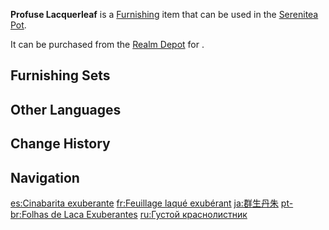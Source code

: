 {{Furnishing Infobox
|id             = 372421
|image          = Item Profuse Lacquerleaf.png
|category       = Landform
|subcategory    = Large Shrub
|quality        = 2
|adeptal_energy = 10
|load           = 50
|reduced_load   = 50
|description    = A tall, upright plant with crimson leaves. It has the nickname "Lacquerleaf."
|source1        = [[Realm Depot]]
}}
'''Profuse Lacquerleaf''' is a [[Furnishing]] item that can be used in the [[Serenitea Pot]].

It can be purchased from the [[Realm Depot]] for {{Item|Realm Currency|30|x=40}}.

==Furnishing Sets==
{{Craft Usage|type=Furnishing Set}}

==Other Languages==
{{Other Languages
|en      = Profuse Lacquerleaf
|zhs     = 丛生彤丹
|zhs_rm  = Cóngshēng Tóng Dān
|zht     = 叢生彤丹
|zht_rm  = Cóngshēng Tóng Dān
|zh_tl   = 
|ja      = 群生丹朱
|ja_rm   = Gunsei Tanshu
|ja_tl   = Clustered Cinnabar
|ko      = 무성한 동단
|ko_tl   = Bushy Red Peony
|es      = Cinabarita exuberante
|es_tl   = Lush Cinnabar
|fr      = Feuillage laqué exubérant
|fr_tl   = Exuberant Lacquered Foliage
|ru      = Густой краснолистник
|ru_tl   = Thick Redleaf
|th      = กอไม้สีเพลิง
|th_rm   = 
|th_tl   = 
|vi      = Đồng Đan Tươi Tốt
|vi_tl   = 
|de      = Üppige Feuerblätter
|de_tl   = Lush Fire Leaves
|id      = Lacquerleaf Berlimpah
|id_tl   = Abundant Lacquerleaf
|pt      = Folhas de Laca Exuberantes
|pt_tl   = 
|tr      = Yoğun Kızıl Yaprak
|tr_tl   = 
|it      = Albero laccato rigoglioso
|it_tl   = 
}}

==Change History==
{{Change History|1.5}}

==Navigation==
{{Furnishing Navbox|exterior}}

[[es:Cinabarita exuberante]]
[[fr:Feuillage laqué exubérant]]
[[ja:群生丹朱]]
[[pt-br:Folhas de Laca Exuberantes]]
[[ru:Густой краснолистник]]